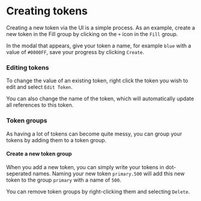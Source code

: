 # Creating tokens

Creating a new token via the UI is a simple process. As an example, create a new token in the Fill group by clicking on the `+` icon in the `Fill` group.

In the modal that appears, give your token a name, for example `blue` with a value of `#0000FF`, save your progress by clicking `Create`.

### Editing tokens
To change the value of an existing token, right click the token you wish to edit and select `Edit Token`.

You can also change the name of the token, which will automatically update all references to this token.

### Token groups
As having a lot of tokens can become quite messy, you can group your tokens by adding them to a token group.

#### Create a new token group
When you add a new token, you can simply write your tokens in dot-seperated names. Naming your new token `primary.500` will add this new token to the group `primary` with a name of `500`.

You can remove token groups by right-clicking them and selecting `Delete`.
